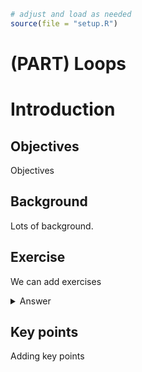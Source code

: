 ```r
# adjust and load as needed
source(file = "setup.R")
```

# (PART) Loops {.unnumbered}

# Introduction {#loops-intro}

## Objectives
:::objectives
Objectives
:::

## Background
Lots of background.

## Exercise
:::exercise
We can add exercises

<details><summary>Answer</summary>
With answers
</details>
:::

## Key points

:::keypoints
Adding key points
:::
